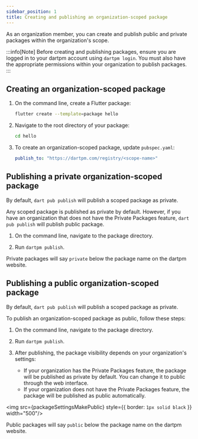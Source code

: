 ```yaml
---
sidebar_position: 1
title: Creating and publishing an organization-scoped package
---
```



As an organization member, you can create and publish public and private packages within the organization's scope. 

:::info[Note]
Before creating and publishing packages, ensure you are logged in to your dartpm account using `dartpm login`. You must also have the appropriate permissions within your organization to publish packages.
:::

## Creating an organization-scoped package

1. On the command line, create a Flutter package:
    ```bash
    flutter create --template=package hello
    ```

2. Navigate to the root directory of your package: 
    ```bash
    cd hello    
    ```

3. To create an organization-scoped package, update `pubspec.yaml`:
    ```yaml
    publish_to: "https://dartpm.com/registry/<scope-name>"
    ```

## Publishing a private organization-scoped package

By default, `dart pub publish` will publish a scoped package as private.

Any scoped package is published as private by default. However, if you have an organization that does not have the Private Packages feature, `dart pub publish` will publish public package.
1. On the command line, navigate to the package directory. 

2. Run `dartpm publish`.

Private packages will say `private` below the package name on the dartpm website.

## Publishing a public organization-scoped package

By default, `dart pub publish` will publish a scoped package as private.

To publish an organization-scoped package as public, follow these steps:

1. On the command line, navigate to the package directory.

2. Run `dartpm publish`.

3. After publishing, the package visibility depends on your organization's settings:
   - If your organization has the Private Packages feature, the package will be published as private by default. You can change it to public through the web interface.
   - If your organization does not have the Private Packages feature, the package will be published as public automatically.

<img src={packageSettingsMakePublic} style={{ border: `1px solid black` }} width="500"/>

Public packages will say `public` below the package name on the dartpm website.

